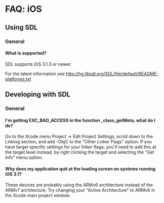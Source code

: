 = FAQ: iOS =


== Using SDL ==
=== General ===
==== What is supported? ====
SDL supports iOS 3.1.3 or newer.

For the latest information see http://hg.libsdl.org/SDL/file/default/README-platforms.txt

== Developing with SDL ==
=== General ===
==== I'm getting EXC_BAD_ACCESS in the function _class_getMeta, what do I do? ====

Go to the Xcode menu Project -> Edit Project Settings, scroll down to the Linking section, and add -ObjC to the "Other Linker Flags" option.  If you have target specific settings for your linker flags, you'll need to add this at the target level instead, by right clicking the target and selecting the "Get Info" menu option.

==== Why does my application quit at the loading screen on systems running iOS 3.1? ====

These devices are probably using the ARMv6 architecture instead of the ARMv7 architecture.  Try changing your "Active Architecture" to ARMv6 in the Xcode main project window.
